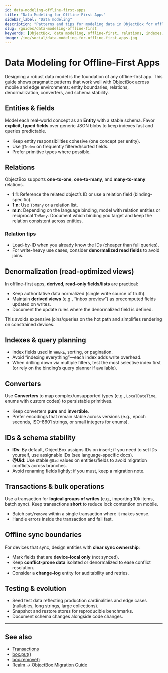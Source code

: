 ```yaml
---
id: data-modeling-offline-first-apps
title: "Data Modeling for Offline-First Apps"
sidebar_label: "Data modeling"
description: "Patterns and tips for modeling data in ObjectBox for offline-first mobile and edge apps."
slug: /guides/data-modeling-offline-first
keywords: [ObjectBox, data modeling, offline-first, relations, indexes, converters]
image: /img/social/data-modeling-for-offline-first-apps.jpg
---
```



# Data Modeling for Offline-First Apps

Designing a robust data model is the foundation of any offline-first app. This guide shows pragmatic patterns that work well with ObjectBox across mobile and edge environments: entity boundaries, relations, denormalization, converters, and schema stability.

## Entities & fields

Model each real-world concept as an **Entity** with a stable schema. Favor **explicit, typed fields** over generic JSON blobs to keep indexes fast and queries predictable.

- Keep entity responsibilities cohesive (one concept per entity).
- Use `@Index` on frequently filtered/sorted fields.
- Prefer primitive types where possible.

## Relations

ObjectBox supports **one-to-one**, **one-to-many**, and **many-to-many** relations.

- **1:1**: Reference the related object’s ID or use a relation field (binding-specific).
- **1:n**: Use `ToMany` or a relation list.
- **m:n**: Depending on the language binding, model with relation entities or reciprocal `ToMany`. Document which binding you target and keep the relation consistent across entities.

<h3 id="relation-tips">Relation tips</h3>

- Load-by-ID when you already know the IDs (cheaper than full queries).
- For write-heavy use cases, consider **denormalized read fields** to avoid joins.

## Denormalization (read-optimized views)

In offline-first apps, **derived, read-only fields/lists** are practical:
- Keep authoritative data normalized (single write source of truth).
- Maintain **derived views** (e.g., “inbox preview”) as precomputed fields updated on writes.
- Document the update rules where the denormalized field is defined.

This avoids expensive joins/queries on the hot path and simplifies rendering on constrained devices.

## Indexes & query planning

- Index fields used in `WHERE`, sorting, or pagination.
- Avoid “indexing everything”—each index adds write overhead.
- When drilling down via multiple filters, test the most selective index first (or rely on the binding’s query planner if available).

## Converters

Use **Converters** to map complex/unsupported types (e.g., `LocalDateTime`, enums with custom codes) to persistable primitives.

- Keep converters **pure** and **invertible**.
- Prefer encodings that remain stable across versions (e.g., epoch seconds, ISO-8601 strings, or small integers for enums).

## IDs & schema stability

- **IDs**: By default, ObjectBox assigns IDs on insert; if you need to set IDs yourself, use assignable IDs (see language-specific docs).
- **@Uid**: Use stable `@Uid` values on entities/fields to avoid migration conflicts across branches.
- Avoid renaming fields lightly; if you must, keep a migration note.

## Transactions & bulk operations

Use a transaction for **logical groups of writes** (e.g., importing 10k items, batch sync). Keep transactions **short** to reduce lock contention on mobile.

- Batch `put`/`remove` within a single transaction where it makes sense.
- Handle errors inside the transaction and fail fast.

## Offline sync boundaries

For devices that sync, design entities with **clear sync ownership**:
- Mark fields that are **device-local only** (not synced).
- Keep **conflict-prone data** isolated or denormalized to ease conflict resolution.
- Consider a **change-log** entity for auditability and retries.

## Testing & evolution

- Seed test data reflecting production cardinalities and edge cases (nullables, long strings, large collections).
- Snapshot and restore stores for reproducible benchmarks.
- Document schema changes alongside code changes.

---

## See also
- [Transactions](./transactions.mdx)
- [box.put()](./box-put-method.mdx)
- [box.remove()](./box-remove-method.mdx)
- [Realm → ObjectBox Migration Guide](./realm-to-objectbox-migration.mdx)

<Head>
  <meta property="og:title" content="Data Modeling for Offline-First Apps" />
  <meta property="og:description" content="Patterns and tips for modeling data in ObjectBox for offline-first mobile and edge apps." />
  <meta property="og:image" content="https://objectbox.io/dev-how-to/img/social/data-modeling-for-offline-first-apps.jpg" />
  <meta property="og:type" content="article" />
  <script type="application/ld+json">
    {JSON.stringify({
      "@context":"https://schema.org",
      "@type":"TechArticle",
      "headline":"Data Modeling for Offline-First Apps",
      "description":"Patterns and tips for modeling data for offline-first mobile and edge apps.",
      "about":["ObjectBox","data modeling","offline-first","relations","indexes","converters"],
      "license":"https://creativecommons.org/licenses/by/4.0/"
    })}
  </script>
</Head>
